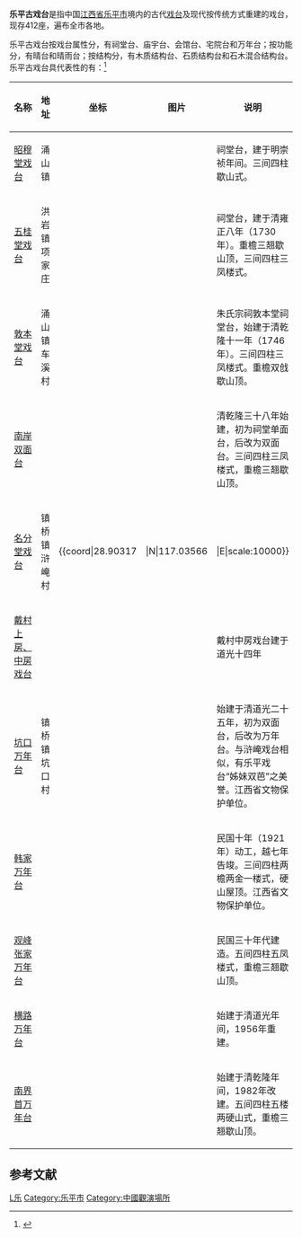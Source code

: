 {{文物保护单位
| 级别 = 省级
| 省区市 = 江西省
| 名称 = 乐平古戏台
| 子项 = 含：坑口万年台、韩家万年台
| 图片 = 
| 编号 = 5-76
| 分类 = 古建筑
| 时代 = [[清朝|清]]
| 所在 = [[江西省|江西省]][[乐平市|乐平市]]
| 登录 = 2006年12月18日
}}
'''乐平古戏台'''是指中国[[江西省|江西省]][[乐平市|乐平市]]境内的古代[[戏台|戏台]]及现代按传统方式重建的戏台，现存412座，遍布全市各地。

乐平古戏台按戏台属性分，有祠堂台、庙宇台、会馆台、宅院台和万年台；按功能分，有晴台和晴雨台；按结构分，有木质结构台、石质结构台和石木混合结构台。乐平古戏台具代表性的有：<ref>{{Cite web |url=http://www.lepingshi.gov.cn/article/html/2009/6/43241.htm |title=戏台群落 |accessdate=2014-06-13 |archive-date=2015-05-04 |archive-url=https://web.archive.org/web/20150504145943/http://www.lepingshi.gov.cn/article/html/2009/6/43241.htm |dead-url=no }}</ref>

{| class="wikitable" style="font-size: 90%;"
|-
! 名称 !! 地址 !! 坐标 !! 图片  !! 说明
|-
| [[昭穆堂戏台|昭穆堂戏台]] || 涌山镇 ||  ||  || 祠堂台，建于明崇祯年间。三间四柱歇山式。
|-
| [[五桂堂戏台|五桂堂戏台]] || 洪岩镇项家庄 ||  ||  || 祠堂台，建于清雍正八年（1730年）。重檐三翘歇山顶，三间四柱三凤楼式。
|-
| [[敦本堂戏台|敦本堂戏台]] || 涌山镇车溪村 ||  ||  || 朱氏宗祠敦本堂祠堂台，始建于清乾隆十一年（1746年）。三间四柱三凤楼式。重檐双戗歇山顶。
|-
| [[南岸双面台|南岸双面台]] ||  ||  ||  || 清乾隆三十八年始建，初为祠堂单面台，后改为双面台。三间四柱三凤楼式，重檐三翘歇山顶。
|-
| [[名分堂戏台|名分堂戏台]] || 镇桥镇浒崦村 || {{coord|28.90317|||N|117.03566|||E|scale:10000}} ||  || 建于清道光十二年（1833年）。晴台三间四柱三凤楼两硬山，重檐双翘歇山顶。全国重点文物保护单位。
|-
| [[戴村上房、中房戏台|戴村上房、中房戏台]] ||  ||  ||  || 戴村中房戏台建于道光十四年  
|-
| [[坑口万年台|坑口万年台]] || 镇桥镇坑口村 ||  ||  || 始建于清道光二十五年，初为双面台，后改为万年台。与浒崦戏台相似，有乐平戏台“姊妹双芭”之美誉。江西省文物保护单位。
|-
| [[韩家万年台|韩家万年台]] ||  ||  ||  ||  民国十年（1921年）动工，越七年告竣。三间四柱两檐两金一楼式，硬山屋顶。江西省文物保护单位。
|-
| [[观峰张家万年台|观峰张家万年台]] ||  ||  ||  || 民国三十年代建造。五间四柱五凤楼式，重檐三翘歇山顶。
|-
| [[横路万年台|横路万年台]] ||  ||  ||  || 始建于清道光年间，1956年重建。
|-
| [[南界首万年台|南界首万年台]] ||  ||  ||  || 始建于清乾隆年间，1982年改建。五间四柱五楼两硬山式，重檐三翘歇山顶。
|}  

==参考文献==
{{reflist}}

[[Category:江西省文物保护单位|L乐]]
[[Category:乐平市|Category:乐平市]]
[[Category:中國觀演場所|Category:中國觀演場所]]